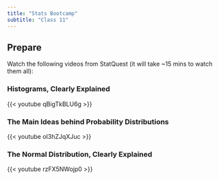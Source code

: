 ```yaml
---
title: "Stats Bootcamp"
subtitle: "Class 11"
---
```


## Prepare

Watch the following videos from StatQuest (it will take \~15 mins to watch them all):

### Histograms, Clearly Explained

{{< youtube qBigTkBLU6g >}}

### The Main Ideas behind Probability Distributions

{{< youtube oI3hZJqXJuc >}}

### The Normal Distribution, Clearly Explained

{{< youtube rzFX5NWojp0 >}}
